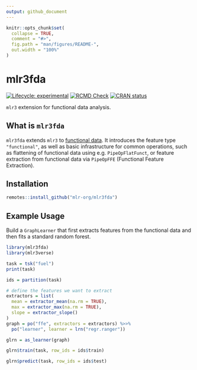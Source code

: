 ```yaml
---
output: github_document
---
```


<!-- README.md is generated from README.Rmd. Please edit that file -->

```r
knitr::opts_chunk$set(
  collapse = TRUE,
  comment = "#>",
  fig.path = "man/figures/README-",
  out.width = "100%"
)
```

# mlr3fda

<!-- badges: start -->
[![Lifecycle: experimental](https://img.shields.io/badge/lifecycle-experimental-orange.svg)](https://lifecycle.r-lib.org/articles/stages.html#experimental)
[![RCMD Check](https://github.com/mlr-org/mlr3fda/actions/workflows/rcmdcheck.yaml/badge.svg)](https://github.com/mlr-org/mlr3fda/actions/workflows/rcmdcheck.yaml)
[![CRAN status](https://www.r-pkg.org/badges/version/mlr3fda)](https://CRAN.R-project.org/package=mlr3fda)
<!-- badges: end -->

`mlr3` extension for functional data analysis.


## What is `mlr3fda`

`mlr3fda` extends `mlr3` to [functional data](https://en.wikipedia.org/wiki/Functional_data_analysis).
It introduces the feature type `"functional"`, as well as basic
infrastructure for common operations, such as flattening of functional data
using e.g. `PipeOpFlatFunct`, or feature extraction from functional data via
`PipeOpFFE` (Functional Feature Extraction).

## Installation

```r
remotes::install_github("mlr-org/mlr3fda")
```

## Example Usage

Build a `GraphLearner` that first extracts features from the functional 
data and then fits a standard random forest.

```r
library(mlr3fda)
library(mlr3verse)

task = tsk("fuel")
print(task)

ids = partition(task)

# define the features we want to extract
extractors = list(
  mean = extractor_mean(na.rm = TRUE),
  max = extractor_max(na.rm = TRUE),
  slope = extractor_slope()
)
graph = po("ffe", extractors = extractors) %>>%
  po("learner", learner = lrn("regr.ranger"))

glrn = as_learner(graph)

glrn$train(task, row_ids = ids$train)

glrn$predict(task, row_ids = ids$test)
```
